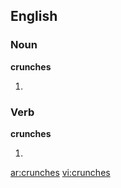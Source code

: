 ==English==
===Noun===
'''crunches'''
# {{plural of|[[crunch]]}}

===Verb===
'''crunches'''
# {{third-person singular of|[[crunch]]}}

[[ar:crunches]]
[[vi:crunches]]